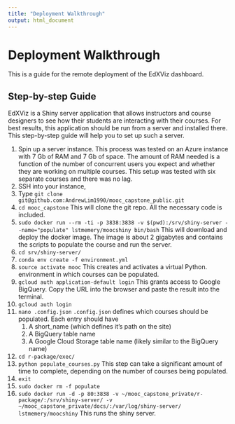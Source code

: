 ```yaml
---
title: "Deployment Walkthrough"
output: html_document
---
```

# Deployment Walkthrough

This is a guide for the remote deployment of the EdXViz dashboard. 

## Step-by-step Guide
EdXViz is a Shiny server application that allows instructors and course designers to see how their students are interacting with their courses. For best results, this application should be run from a server and installed there. This step-by-step guide will help you to set up such a server.

1. Spin up a server instance.
	This process was tested on an Azure instance with 7 Gb of RAM and 7 Gb of space. The amount of RAM needed is a function of the number of concurrent users you expect and whether they are working on multiple courses. This setup was tested with six separate courses and there was no lag.
2. SSH into your instance,
3. Type `git clone git@github.com:AndrewLim1990/mooc_capstone_public.git`
4. `cd mooc_capstone`
	This will clone the git repo. All the necessary code is included.
5. `sudo docker run --rm -ti -p 3838:3838 -v $(pwd):/srv/shiny-server --name="populate" lstmemery/moocshiny bin/bash`
	This will download and deploy the docker image. The image is about 2 gigabytes and contains the scripts to populate the course and run the server.
6. `cd srv/shiny-server/`
7. `conda env create -f environment.yml`
8. `source activate mooc`
	This creates and activates a virtual Python. environment in which courses can be populated.
9. `gcloud auth application-default login`
	This grants access to Google BigQuery. Copy the URL into the browser and paste the result into the terminal.
10. `gcloud auth login`
11. `nano .config.json` 
	`.config.json` defines which courses should be populated. Each entry should have 
	1. A short_name (which defines it's path on the site)
	2. A BigQuery table name
	3. A Google Cloud Storage table name (likely similar to the BigQuery name)
12. `cd r-package/exec/`
13. `python populate_courses.py`
	This step can take a significant amount of time to complete, depending on the number of courses being populated.
14. `exit`
15. `sudo docker rm -f populate`
16. `sudo docker run -d -p 80:3838 -v ~/mooc_capstone_private/r-package/:/srv/shiny-server/ -v ~/mooc_capstone_private/docs/:/var/log/shiny-server/ lstmemery/moocshiny`
	This runs the shiny server.
